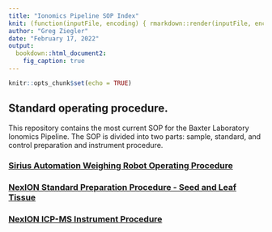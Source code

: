 ```yaml
---
title: "Ionomics Pipeline SOP Index"
knit: (function(inputFile, encoding) { rmarkdown::render(inputFile, encoding = encoding, output_file = file.path(dirname(inputFile), 'index.html')) })
author: "Greg Ziegler"
date: "February 17, 2022"
output: 
  bookdown::html_document2:
    fig_caption: true
---
```


```r
knitr::opts_chunk$set(echo = TRUE)
```

## Standard operating procedure.

This repository contains the most current SOP for the Baxter Laboratory Ionomics Pipeline. The SOP is divided into two parts: sample, standard, and control preparation and instrument procedure. 

### [Sirius Automation Weighing Robot Operating Procedure](SiriusAutomationWeighingRobotProcedure.html)
### [NexION Standard Preparation Procedure - Seed and Leaf Tissue](NexIONAnalyticalSampleandStandardsPreparation.html)
### [NexION ICP-MS Instrument Procedure](NexIONInstrumentProcedure.html)
